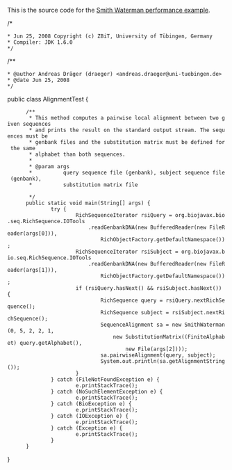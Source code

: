 This is the source code for the [[BioJava:Performance|Smith Waterman performance example]].

<java>
/*
 * Jun 25, 2008 Copyright (c) ZBiT, University of T&uuml;bingen, Germany
 * Compiler: JDK 1.6.0
 */

/**
 * @author Andreas Dr&auml;ger (draeger) <andreas.draeger@uni-tuebingen.de>
 * @date Jun 25, 2008
 */
public class AlignmentTest {

       /**
        * This method computes a pairwise local alignment between two given sequences
        * and prints the result on the standard output stream. The sequences must be
        * genbank files and the substitution matrix must be defined for the same
        * alphabet than both sequences.
        *
        * @param args
        *          query sequence file (genbank), subject sequence file (genbank),
        *          substitution matrix file

        */
       public static void main(String[] args) {
               try {
                       RichSequenceIterator rsiQuery = org.biojavax.bio.seq.RichSequence.IOTools
                           .readGenbankDNA(new BufferedReader(new FileReader(args[0])),
                               RichObjectFactory.getDefaultNamespace());
                       RichSequenceIterator rsiSubject = org.biojavax.bio.seq.RichSequence.IOTools
                           .readGenbankDNA(new BufferedReader(new FileReader(args[1])),
                               RichObjectFactory.getDefaultNamespace());
                       if (rsiQuery.hasNext() && rsiSubject.hasNext()) {
                               RichSequence query = rsiQuery.nextRichSequence();
                               RichSequence subject = rsiSubject.nextRichSequence();
                               SequenceAlignment sa = new SmithWaterman(0, 5, 2, 2, 1,
                                   new SubstitutionMatrix((FiniteAlphabet) query.getAlphabet(),
                                       new File(args[2])));
                               sa.pairwiseAlignment(query, subject);
                               System.out.println(sa.getAlignmentString());
                       }
               } catch (FileNotFoundException e) {
                       e.printStackTrace();
               } catch (NoSuchElementException e) {
                       e.printStackTrace();
               } catch (BioException e) {
                       e.printStackTrace();
               } catch (IOException e) {
                       e.printStackTrace();
               } catch (Exception e) {
                       e.printStackTrace();
               }
       }

}
</java>